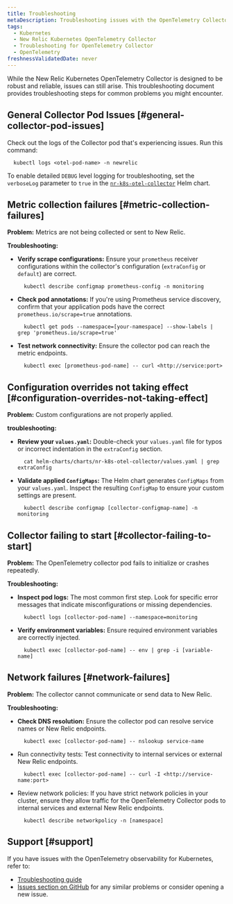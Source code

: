```yaml
---
title: Troubleshooting
metaDescription: Troubleshooting issues with the OpenTelemetry Collector in Kubernetes.
tags:
  - Kubernetes
  - New Relic Kubernetes OpenTelemetry Collector
  - Troubleshooting for OpenTelemetry Collector
  - OpenTelemetry
freshnessValidatedDate: never
---
```



While the New Relic Kubernetes OpenTelemetry Collector is designed to be robust and reliable, issues can still arise. This troubleshooting document provides troubleshooting steps for common problems you might encounter.


## General Collector Pod Issues [#general-collector-pod-issues]

Check out the logs of the Collector pod that's experiencing issues. Run this command:

```shell
  kubectl logs <otel-pod-name> -n newrelic
```

To enable detailed `DEBUG` level logging for troubleshooting, set the `verboseLog` parameter to `true` in the [`nr-k8s-otel-collector`](https://github.com/newrelic/helm-charts/tree/master/charts/nr-k8s-otel-collector#values) Helm chart.

## Metric collection failures [#metric-collection-failures]

**Problem:** Metrics are not being collected or sent to New Relic.

**Troubleshooting:**

* **Verify scrape configurations:** Ensure your `prometheus` receiver configurations within the collector's configuration (`extraConfig` or `default`) are correct.

  ```shell
    kubectl describe configmap prometheus-config -n monitoring
  ```

* **Check pod annotations:** If you're using Prometheus service discovery, confirm that your application pods have the correct `prometheus.io/scrape=true` annotations.

  ```shell
    kubectl get pods --namespace=[your-namespace] --show-labels | grep 'prometheus.io/scrape=true'
  ```

* **Test network connectivity:** Ensure the collector pod can reach the metric endpoints.

  ```shell
    kubectl exec [prometheus-pod-name] -- curl <http://service:port>
  ```

## Configuration overrides not taking effect [#configuration-overrides-not-taking-effect]

**Problem:** Custom configurations are not properly applied.

**troubleshooting:**

* **Review your `values.yaml`:** Double-check your `values.yaml` file for typos or incorrect indentation in the `extraConfig` section.

  ```shell
    cat helm-charts/charts/nr-k8s-otel-collector/values.yaml | grep extraConfig
  ```

* **Validate applied `ConfigMaps`:** The Helm chart generates `ConfigMaps` from your `values.yaml`. Inspect the resulting `ConfigMap` to ensure your custom settings are present.

  ```shell
    kubectl describe configmap [collector-configmap-name] -n monitoring
  ```

## Collector failing to start [#collector-failing-to-start]

**Problem:** The OpenTelemetry collector pod fails to initialize or crashes repeatedly.

**Troubleshooting:**

* **Inspect pod logs:** The most common first step. Look for specific error messages that indicate misconfigurations or missing dependencies.

  ```shell
    kubectl logs [collector-pod-name] --namespace=monitoring
  ```

* **Verify environment variables:** Ensure required environment variables are correctly injected.

  ```shell
    kubectl exec [collector-pod-name] -- env | grep -i [variable-name]
  ```

## Network failures [#network-failures]

**Problem:** The collector cannot communicate or send data to New Relic. 

**Troubleshooting:**

* **Check DNS resolution:** Ensure the collector pod can resolve service names or New Relic endpoints.

  ```shell
    kubectl exec [collector-pod-name] -- nslookup service-name
  ```

* Run connectivity tests: Test connectivity to internal services or external New Relic endpoints.

  ```shell
    kubectl exec [collector-pod-name] -- curl -I <http://service-name:port>
  ```
* Review network policies: If you have strict network policies in your cluster, ensure they allow traffic for the OpenTelemetry Collector pods to internal services and external New Relic endpoints.

  ```shell
    kubectl describe networkpolicy -n [namespace]
  ```


## Support [#support]

If you have issues with the OpenTelemetry observability for Kubernetes, refer to:

* [Troubleshooting guide](/docs/kubernetes-pixie/k8s-otel/troubleshooting/) 
* [Issues section on GitHub](https://github.com/newrelic/helm-charts/issues) for any similar problems or consider opening a new issue.
